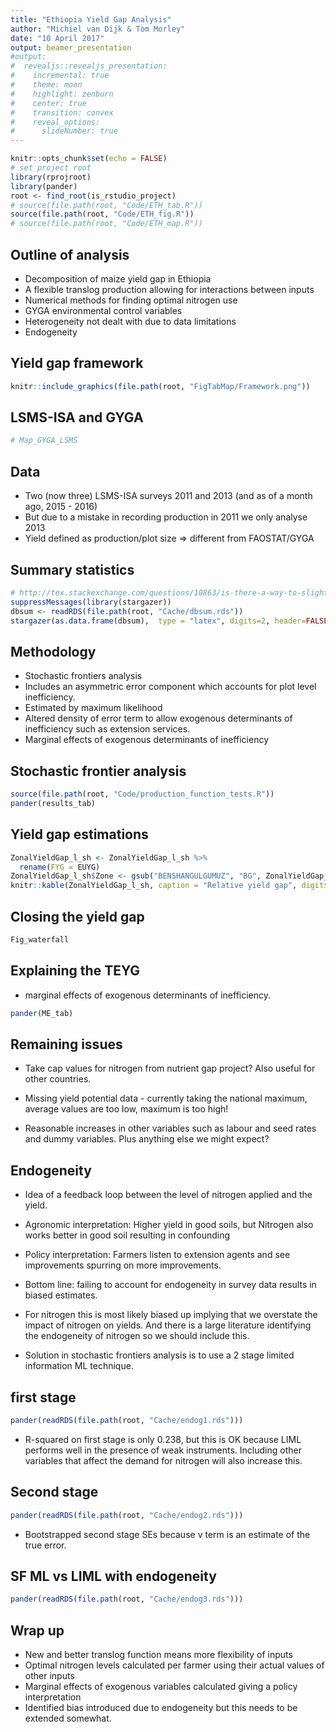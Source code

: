 ```yaml
---
title: "Ethiopia Yield Gap Analysis"
author: "Michiel van Dijk & Tom Morley"
date: "10 April 2017"
output: beamer_presentation
#output:
#  revealjs::revealjs_presentation:
#    incremental: true
#    theme: moon
#    highlight: zenburn
#    center: true
#    transition: convex
#    reveal_options:
#      slideNumber: true
---
```


```r
knitr::opts_chunk$set(echo = FALSE)
# set project root
library(rprojroot)
library(pander)
root <- find_root(is_rstudio_project)
# source(file.path(root, "Code/ETH_tab.R"))
source(file.path(root, "Code/ETH_fig.R"))
# source(file.path(root, "Code/ETH_map.R"))
```

## Outline of analysis

- Decomposition of maize yield gap in Ethiopia
- A flexible translog production allowing for interactions between inputs
- Numerical methods for finding optimal nitrogen use 
- GYGA environmental control variables 
- Heterogeneity not dealt with due to data limitations
- Endogeneity

## Yield gap framework
```r
knitr::include_graphics(file.path(root, "FigTabMap/Framework.png")) 
```


## LSMS-ISA and GYGA

```r
# Map_GYGA_LSMS
```


## Data

- Two (now three) LSMS-ISA surveys 2011 and 2013 (and as of a month ago, 2015 - 2016)
- But due to a mistake in recording production in 2011 we only analyse 2013
- Yield defined as production/plot size => different from FAOSTAT/GYGA 

## Summary statistics

\small
```r
# http://tex.stackexchange.com/questions/10863/is-there-a-way-to-slightly-shrink-a-table-including-font-size-to-fit-within-th
suppressMessages(library(stargazer))
dbsum <- readRDS(file.path(root, "Cache/dbsum.rds"))
stargazer(as.data.frame(dbsum),  type = "latex", digits=2, header=FALSE, title = "Summary statistics")
```
\normalsize


## Methodology

- Stochastic frontiers analysis
- Includes an asymmetric error component which accounts for plot level inefficiency.
- Estimated by maximum likelihood
- Altered density of error term to allow exogenous determinants of inefficiency such as extension services.
- Marginal effects of exogenous determinants of inefficiency


## Stochastic frontier analysis

\tiny
```r
source(file.path(root, "Code/production_function_tests.R"))
pander(results_tab)
```
\normalsize


## Yield gap estimations

\small 
```r
ZonalYieldGap_l_sh <- ZonalYieldGap_l_sh %>%
  rename(FYG = EUYG)
ZonalYieldGap_l_sh$Zone <- gsub("BENSHANGULGUMUZ", "BG", ZonalYieldGap_l_sh$Zone)
knitr::kable(ZonalYieldGap_l_sh, caption = "Relative yield gap", digits = 0)
```
\normalsize

## Closing the yield gap

```r
Fig_waterfall
```

## Explaining the TEYG

- marginal effects of exogenous determinants of inefficiency.

\small
```r
pander(ME_tab)
```
\normalsize

## Remaining issues

- Take cap values for nitrogen from nutrient gap project? Also useful for other countries.

- Missing yield potential data - currently taking the national maximum, average values are too low, maximum is too high!

- Reasonable increases in other variables such as labour and seed rates and dummy variables. Plus anything else we might expect?

## Endogeneity

- Idea of a feedback loop between the level of nitrogen applied and the yield.

- Agronomic interpretation: Higher yield in good soils, but Nitrogen also works better in good soil resulting in confounding

- Policy interpretation: Farmers listen to extension agents and see improvements spurring on more improvements.

- Bottom line: failing to account for endogeneity in survey data results in biased estimates.

- For nitrogen this is most likely biased up implying that we overstate the impact of nitrogen on yields. And there is a large literature identifying the endogeneity of nitrogen so we should include this.

- Solution in stochastic frontiers analysis is to use a 2 stage limited information ML technique.

## first stage

\tiny
```r
pander(readRDS(file.path(root, "Cache/endog1.rds")))
```
\normalsize

- R-squared on first stage is only 0.238, but this is OK because LIML performs well in the presence of weak instruments. Including other variables that affect the demand for nitrogen will also increase this.

## Second stage

\tiny
```r
pander(readRDS(file.path(root, "Cache/endog2.rds")))
```
\normalsize

- Bootstrapped second stage SEs because v term is an estimate of the true error.

## SF ML vs LIML with endogeneity

\tiny
```r
pander(readRDS(file.path(root, "Cache/endog3.rds")))
```
\normalsize

## Wrap up

- New and better translog function means more flexibility of inputs
- Optimal nitrogen levels calculated per farmer using their actual values of other inputs
- Marginal effects of exogenous variables calculated giving a policy interpretation
- Identified bias introduced due to endogeneity but this needs to be extended somewhat.
